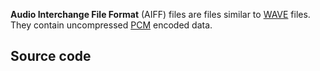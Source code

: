 {{mux|id=aiff|encoder=n|module link=https://git.videolan.org/?p=vlc.git;a=blob;f=modules/demux/aiff.c}}
{{wikipedia|AIFF}}

'''Audio Interchange File Format''' (AIFF) files are files similar to [[WAVE]] files. They contain uncompressed [[wikipedia:PCM|PCM]] encoded data.

== Source code ==
{{file|modules/demux/aiff.c|input demuxer}}